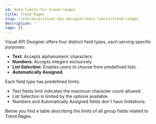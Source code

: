 ```yaml
---
id: data-limits-for-trend-ranges
title: Trend Rages
slug: /reference/visual-kpi-designer/data-limits/trend-ranges
description: ''
tags: []
---
```



Visual KPI Designer offers four distinct field types, each serving specific purposes:

- **Text**: Accepts alphanumeric characters.
- **Numbers**: Accepts integers exclusively.
- **List Selection**: Enables users to choose from predefined lists.
- **Automatically Assigned**.

Each field type has predefined limits:

- Text fields limit indicates the maximum character count allowed.
- List Selection is limited by the options available.
- Numbers and Automatically Assigned fields don't have limitations.

Below you find a table describing the limits of all group fields related to Trend Rages.

<JsonToTable jsonData={table} />